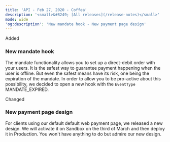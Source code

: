 ```yaml
---
title: 'API - Feb 27, 2020 - Coffea'  
description: '<small>&#8249; [All releases](/release-notes)</small>'  
mode: wide  
'og:description': 'New mandate hook - New payment page design'  
---
```

  
  <div class="pill pill-green">Added</div> 
  
### New mandate hook  

The mandate functionality allows you to set up a direct-debit order with your users. It is the safest way to guarantee payment happening when the user is offline. But even the safest means have its risk, one being the expiration of the mandate. In order to allow you to be pro-active about this possibility, we decided to open a new hook with the `EventType` MANDATE_EXPIRED.  
  <div class="pill pill-orange">Changed</div> 
  
### New payment page design  

For clients using our default default web payment page, we released a new design. We will activate it on Sandbox on the third of March and then deploy it in Production. You won't have anything to do but admire our new design.